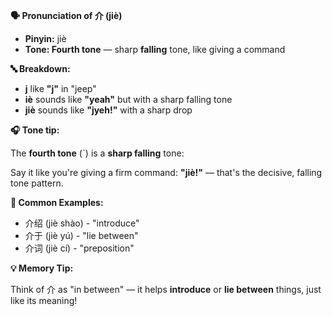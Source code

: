 **🗣️ Pronunciation of 介 (jiè)**

- **Pinyin:** jiè
- **Tone: Fourth tone** — sharp **falling** tone, like giving a command

**🔤 Breakdown:**

- **j** like **"j"** in "jeep"
- **iè** sounds like **"yeah"** but with a sharp falling tone
- **jiè** sounds like **"jyeh!"** with a sharp drop

**🎧 Tone tip:**

The **fourth tone** (ˋ) is a **sharp falling** tone:

Say it like you're giving a firm command: **"jiè!"** — that's the decisive, falling tone pattern.

**📝 Common Examples:**

- 介绍 (jiè shào) - "introduce"
- 介于 (jiè yú) - "lie between"
- 介词 (jiè cí) - "preposition"

**💡 Memory Tip:**

Think of 介 as "in between" — it helps **introduce** or **lie between** things, just like its
meaning!
